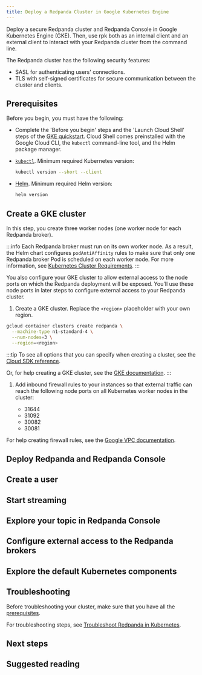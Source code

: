 ```yaml
---
title: Deploy a Redpanda Cluster in Google Kubernetes Engine
---
```


<head>
    <meta name="title" content="Deploy a Redpanda Cluster in Google Kubernetes Engine | Redpanda Docs"/>
    <meta name="description" content="Deploy a secure Redpanda cluster and Redpanda Console in Google Kubernetes Engine (GKE)."/>
    <link rel="canonical" href="https://docs.redpanda.com/docs/deploy/deployment-option/self-hosted/kubernetes/gke-guide/" />
</head>


Deploy a secure Redpanda cluster and Redpanda Console in Google Kubernetes Engine (GKE). Then, use rpk both as an internal client and an external client to interact with your Redpanda cluster from the command line.

The Redpanda cluster has the following security features:

- SASL for authenticating users' connections.
- TLS with self-signed certificates for secure communication between the cluster and clients.

## Prerequisites

Before you begin, you must have the following:

* Complete the 'Before you begin' steps and the 'Launch Cloud Shell' steps of the [GKE quickstart](https://cloud.google.com/kubernetes-engine/docs/deploy-app-cluster#before-you-begin). Cloud Shell comes preinstalled with the Google Cloud CLI, the `kubectl` command-line tool, and the Helm package manager.

* [`kubectl`](https://kubernetes.io/docs/tasks/tools/). Minimum required Kubernetes version: <Versions name="kubernetes"/>

  ```bash
  kubectl version --short --client
  ```

* [Helm](https://helm.sh/docs/intro/install/). Minimum required Helm version: <Versions name="helm"/>

  ```bash
  helm version
  ```

## Create a GKE cluster

In this step, you create three worker nodes (one worker node for each Redpanda broker).

:::info
Each Redpanda broker must run on its own worker node. As a result, the Helm chart configures `podAntiAffinity` rules to make sure that only one Redpanda broker Pod is scheduled on each worker node. For more information, see [Kubernetes Cluster Requirements](../kubernetes-cluster-requirements#number-of-worker-nodes).
:::

You also configure your GKE cluster to allow external access to the node ports on which the Redpanda deployment will be exposed. You'll use these node ports in later steps to configure external access to your Redpanda cluster.

1. Create a GKE cluster. Replace the `<region>` placeholder with your own region.

  ```bash
  gcloud container clusters create redpanda \
    --machine-type n1-standard-4 \
    --num-nodes=3 \
    --region=<region>
  ```

  :::tip
  To see all options that you can specify when creating a cluster, see the [Cloud SDK reference](https://cloud.google.com/sdk/gcloud/reference/container/clusters/create).

  Or, for help creating a GKE cluster, see the [GKE documentation](https://cloud.google.com/kubernetes-engine/docs/deploy-app-cluster#create_cluster).
  :::

1. Add inbound firewall rules to your instances so that external traffic can reach the following node ports on all Kubernetes worker nodes in the cluster:

    - 31644
    - 31092
    - 30082
    - 30081
  
  For help creating firewall rules, see the [Google VPC documentation](https://cloud.google.com/vpc/docs/using-firewalls).

## Deploy Redpanda and Redpanda Console

<DeployRedpanda/>

## Create a user

<CreateUser/>

## Start streaming

<StartStreaming/>

## Explore your topic in Redpanda Console

<ExploreTopics/>

## Configure external access to the Redpanda brokers

<ExternalAccessIntro/>

<ExternalAccessSteps/>

## Explore the default Kubernetes components

<DefaultComponents/>

## Troubleshooting

Before troubleshooting your cluster, make sure that you have all the [prerequisites](#prerequisites).

For troubleshooting steps, see [Troubleshoot Redpanda in Kubernetes](../../../../../manage/kubernetes/troubleshooting/troubleshoot).

## Next steps

<NextSteps/>

## Suggested reading

<SuggestedReading/>